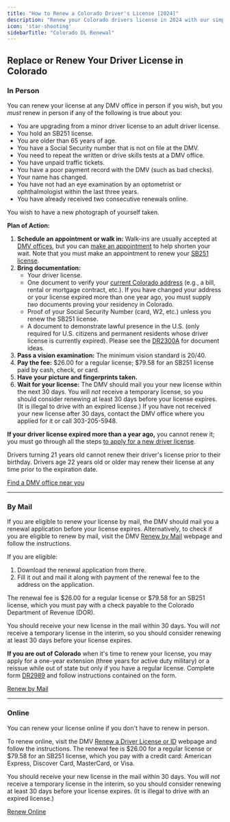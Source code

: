 ```yaml
---
title: "How to Renew a Colorado Driver's License [2024]"
description: "Renew your Colorado drivers license in 2024 with our simple, step-by-step guide. Find all the necessary requirements, forms, fees, and online renewal options to ensure a hassle-free experience. Stay legal and avoid fines - start your renewal process now!"
icon: 'star-shooting'
sidebarTitle: "Colorado DL Renewal"
---
```


## Replace or Renew Your Driver License in Colorado

### In Person

You can renew your license at any DMV office in person if you wish, but you *must* renew in person if any of the following is true about you:
- You are upgrading from a minor driver license to an adult driver license.
- You hold an SB251 license.
- You are older than 65 years of age.
- You have a Social Security number that is not on file at the DMV.
- You need to repeat the written or drive skills tests at a DMV office.
- You have unpaid traffic tickets.
- You have a poor payment record with the DMV (such as bad checks).
- Your name has changed.
- You have not had an eye examination by an optometrist or ophthalmologist within the last three years.
- You have already received two consecutive renewals online.

You wish to have a new photograph of yourself taken.

**Plan of Action:**
1. **Schedule an appointment or walk in:** Walk-ins are usually accepted at [DMV offices](https://driving-tests.org/dmv-near-me/colorado-dmv-office-locations/), but you can [make an appointment](https://coloradodor.hosted.acftechnologies.com/WAColorado/ACFCustom/Service.aspx) to help shorten your wait. Note that you must make an appointment to renew your [SB251 license](https://www.colorado.gov/pacific/dmv/co-rcsa-sb251-driver-licenses-and-ids).
2. **Bring documentation:**
   - Your driver license.
   - One document to verify your [current Colorado address](https://www.colorado.gov/pacific/dmv/proof-address) (e.g., a bill, rental or mortgage contract, etc.). If you have changed your address or your license expired more than one year ago, you must supply *two* documents proving your residency in Colorado.
   - Proof of your Social Security Number (card, W2, etc.) unless you renew the SB251 license.
   - A document to demonstrate lawful presence in the U.S. (only required for U.S. citizens and permanent residents whose driver license is currently expired). Please see the [DR2300A](https://www.colorado.gov/pacific/sites/default/files/DR2300.pdf) for document ideas.
3. **Pass a vision examination:** The minimum vision standard is 20/40.
4. **Pay the fee:** $26.00 for a regular license; $79.58 for an SB251 license paid by cash, check, or card.
5. **Have your picture and fingerprints taken.**
6. **Wait for your license:** The DMV should mail you your new license within the next 30 days. You will *not* receive a temporary license, so you should consider renewing at least 30 days before your license expires. (It is illegal to drive with an expired license.) If you have not received your new license after 30 days, contact the DMV office where you applied for it or call 303-205-5948.

**If your driver license expired more than a year ago,** you cannot renew it; you must go through all the steps [to apply for a new driver license](#level-5).

Drivers turning 21 years old cannot renew their driver's license prior to their birthday. Drivers age 22 years old or older may renew their license at any time prior to the expiration date.

[Find a DMV office near you](https://driving-tests.org/dmv-near-me/)

---

### By Mail

If you are eligible to renew your license by mail, the DMV should mail you a renewal application before your license expires. Alternatively, to check if you are eligible to renew by mail, visit the DMV [Renew by Mail](https://mydmv.colorado.gov/_/) webpage and follow the instructions.

If you are eligible:
1. Download the renewal application from there.
2. Fill it out and mail it along with payment of the renewal fee to the address on the application.

The renewal fee is $26.00 for a regular license or $79.58 for an SB251 license, which you must pay with a check payable to the Colorado Department of Revenue (DOR).

You should receive your new license in the mail within 30 days. You will *not* receive a temporary license in the interim, so you should consider renewing at least 30 days before your license expires.

**If you are out of Colorado** when it's time to renew your license, you may apply for a one-year extension (three years for active duty military) or a reissue while out of state but only if you have a regular license. Complete form [DR2989](https://www.colorado.gov/pacific/sites/default/files/DR2989.pdf) and follow instructions contained on the form.

[Renew by Mail](https://mydmv.colorado.gov/_/)

---

### Online

You can renew your license online if you don't have to renew in person.

To renew online, visit the DMV [Renew a Driver License or ID](https://mydmv.colorado.gov/?Link=OnlineRenewal) webpage and follow the instructions. The renewal fee is $26.00 for a regular license or $79.58 for an SB251 license, which you pay with a credit card: American Express, Discover Card, MasterCard, or Visa.

You should receive your new license in the mail within 30 days. You will *not* receive a temporary license in the interim, so you should consider renewing at least 30 days before your license expires. (It is illegal to drive with an expired license.)

[Renew Online](https://mydmv.colorado.gov/?Link=OnlineRenewal)

<Snippet file="renewal-state-block.mdx" />